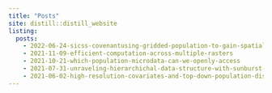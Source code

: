 ```yaml
---
title: "Posts"
site: distill::distill_website
listing: 
  posts:
    - 2022-06-24-sicss-covenantusing-gridded-population-to-gain-spatial-insights-in-r
    - 2021-11-09-efficient-computation-across-multiple-rasters
    - 2021-10-21-which-population-microdata-can-we-openly-access
    - 2021-07-31-unraveling-hierarchichal-data-structure-with-sunburst-charts
    - 2021-06-02-high-resolution-covariates-and-top-down-population-disagregation
---
```

